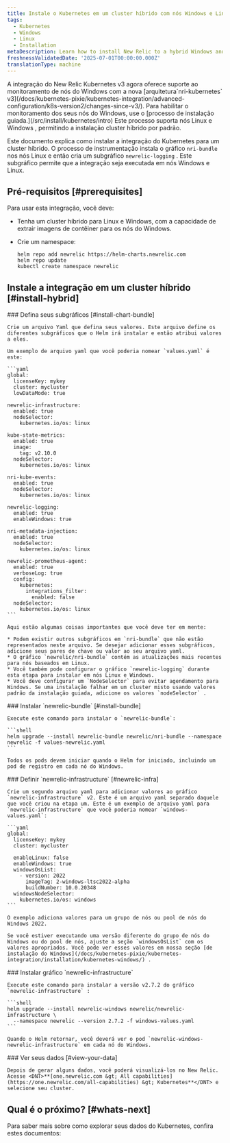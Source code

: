 ```yaml
---
title: Instale o Kubernetes em um cluster híbrido com nós Windows e Linux
tags:
  - Kubernetes
  - Windows
  - Linux
  - Installation
metaDescription: Learn how to install New Relic to a hybrid Windows and Linux Kubernetes cluster.
freshnessValidatedDate: '2025-07-01T00:00:00.000Z'
translationType: machine
---
```


<Callout variant="important">
  A integração do New Relic Kubernetes v3 agora oferece suporte ao monitoramento de nós do Windows com a nova [arquitetura`nri-kubernetes` v3](/docs/kubernetes-pixie/kubernetes-integration/advanced-configuration/k8s-version2/changes-since-v3/). Para habilitar o monitoramento dos seus nós do Windows, use o [processo de instalação guiada.](/src/install/kubernetes/intro) Este processo suporta nós Linux e Windows , permitindo a instalação cluster híbrido por padrão.
</Callout>

Este documento explica como instalar a integração do Kubernetes para um cluster híbrido. O processo de instrumentação instala o gráfico `nri-bundle` nos nós Linux e então cria um subgráfico `newrelic-logging` . Este subgráfico permite que a integração seja executada em nós Windows e Linux.

## Pré-requisitos [#prerequisites]

Para usar esta integração, você deve:

* Tenha um cluster híbrido para Linux e Windows, com a capacidade de extrair imagens de contêiner para os nós do Windows.

* Crie um namespace:

  ```shell
  helm repo add newrelic https://helm-charts.newrelic.com
  helm repo update
  kubectl create namespace newrelic
  ```

## Instale a integração em um cluster híbrido [#install-hybrid]

<Steps>
  <Step>
    ### Defina seus subgráficos [#install-chart-bundle]

    Crie um arquivo Yaml que defina seus valores. Este arquivo define os diferentes subgráficos que o Helm irá instalar e então atribui valores a eles.

    Um exemplo de arquivo yaml que você poderia nomear `values.yaml` é este:

    ```yaml
    global:
      licenseKey: mykey
      cluster: mycluster
      lowDataMode: true

    newrelic-infrastructure:
      enabled: true
      nodeSelector:
        kubernetes.io/os: linux

    kube-state-metrics:
      enabled: true
      image:
        tag: v2.10.0
      nodeSelector:
        kubernetes.io/os: linux

    nri-kube-events:
      enabled: true
      nodeSelector:
        kubernetes.io/os: linux

    newrelic-logging:
      enabled: true
      enableWindows: true

    nri-metadata-injection:
      enabled: true
      nodeSelector:
        kubernetes.io/os: linux

    newrelic-prometheus-agent:
      enabled: true
      verboseLog: true
      config:
        kubernetes:
          integrations_filter:
            enabled: false
      nodeSelector:
        kubernetes.io/os: linux
    ```

    Aqui estão algumas coisas importantes que você deve ter em mente:

    * Podem existir outros subgráficos em `nri-bundle` que não estão representados neste arquivo. Se desejar adicionar esses subgráficos, adicione seus pares de chave ou valor ao seu arquivo yaml.
    * O gráfico `newrelic/nri-bundle` contém as atualizações mais recentes para nós baseados em Linux.
    * Você também pode configurar o gráfico `newrelic-logging` durante esta etapa para instalar em nós Linux e Windows.
    * Você deve configurar um `NodeSelector` para evitar agendamento para Windows. Se uma instalação falhar em um cluster misto usando valores padrão da instalação guiada, adicione os valores `nodeSelector` .
  </Step>

  <Step>
    ### Instalar `newrelic-bundle` [#install-bundle]

    Execute este comando para instalar o `newrelic-bundle`:

    ```shell
    helm upgrade --install newrelic-bundle newrelic/nri-bundle --namespace newrelic -f values-newrelic.yaml
    ```

    Todos os pods devem iniciar quando o Helm for iniciado, incluindo um pod de registro em cada nó do Windows.
  </Step>

  <Step>
    ### Definir `newrelic-infrastructure` [#newrelic-infra]

    Crie um segundo arquivo yaml para adicionar valores ao gráfico `newrelic-infrastructure` v2. Este é um arquivo yaml separado daquele que você criou na etapa um. Este é um exemplo de arquivo yaml para `newrelic-infrastructure` que você poderia nomear `windows-values.yaml`:

    ```yaml
    global:
      licenseKey: mykey
      cluster: mycluster

      enableLinux: false
      enableWindows: true
      windowsOsList:
        - version: 2022
          imageTag: 2-windows-ltsc2022-alpha
          buildNumber: 10.0.20348
      windowsNodeSelector:
        kubernetes.io/os: windows
    ```

    O exemplo adiciona valores para um grupo de nós ou pool de nós do Windows 2022.

    Se você estiver executando uma versão diferente do grupo de nós do Windows ou do pool de nós, ajuste a seção `windowsOsList` com os valores apropriados. Você pode ver esses valores em nossa seção [de instalação do Windows](/docs/kubernetes-pixie/kubernetes-integration/installation/kubernetes-windows/) .
  </Step>

  <Step>
    ### Instalar gráfico `newrelic-infrastructure`

    Execute este comando para instalar a versão v2.7.2 do gráfico `newrelic-infrastructure` :

    ```shell
    helm upgrade --install newrelic-windows newrelic/newrelic-infrastructure \
      --namespace newrelic --version 2.7.2 -f windows-values.yaml
    ```

    Quando o Helm retornar, você deverá ver o pod `newrelic-windows-newrelic-infrastructure` em cada nó do Windows.
  </Step>

  <Step>
    ### Ver seus dados [#view-your-data]

    Depois de gerar alguns dados, você poderá visualizá-los no New Relic. Acesse <DNT>**[one.newrelic.com &gt; All capabilities](https://one.newrelic.com/all-capabilities) &gt; Kubernetes**</DNT> e selecione seu cluster.
  </Step>
</Steps>

## Qual é o próximo? [#whats-next]

Para saber mais sobre como explorar seus dados do Kubernetes, confira estes documentos:

<DocTiles>
  <DocTile title="Learn about Kubernetes cluster" path="/docs/kubernetes-pixie/kubernetes-integration/understand-use-data/kubernetes-cluster-explorer/" />

  <DocTile title="Query your Kubernetes data" path="/docs/kubernetes-pixie/kubernetes-integration/understand-use-data/kubernetes-cluster-explorer" />

  <DocTile title="Set alerts on Kubernetes" path="/docs/kubernetes-pixie/kubernetes-integration/installation/create-alerts" />
</DocTiles>